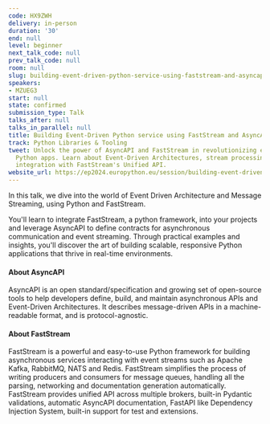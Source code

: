 ```yaml
---
code: HX9ZWH
delivery: in-person
duration: '30'
end: null
level: beginner
next_talk_code: null
prev_talk_code: null
room: null
slug: building-event-driven-python-service-using-faststream-and-asyncapi
speakers:
- MZUEG3
start: null
state: confirmed
submission_type: Talk
talks_after: null
talks_in_parallel: null
title: Building Event-Driven Python service using FastStream and AsyncAPI
track: Python Libraries & Tooling
tweet: Unlock the power of AsyncAPI and FastStream in revolutionizing event-driven
  Python apps. Learn about Event-Driven Architectures, stream processing, and seamless
  integration with FastStream's Unified API.
website_url: https://ep2024.europython.eu/session/building-event-driven-python-service-using-faststream-and-asyncapi
---
```


In this talk, we dive into the world of Event Driven Architecture and Message Streaming, using Python and FastStream.

You'll learn to integrate FastStream, a python framework, into your projects and leverage AsyncAPI to define contracts for asynchronous communication and event streaming. Through practical examples and insights, you'll discover the art of building scalable, responsive Python applications that thrive in real-time environments.


#### About AsyncAPI
AsyncAPI is an open standard/specification and growing set of open-source tools to help developers define, build, and maintain asynchronous APIs and Event-Driven Architectures. It describes message-driven APIs in a machine-readable format, and is protocol-agnostic.

#### About FastStream
FastStream is a powerful and easy-to-use Python framework for building asynchronous services interacting with event streams such as Apache Kafka, RabbitMQ, NATS and Redis. FastStream simplifies the process of writing producers and consumers for message queues, handling all the parsing, networking and documentation generation automatically. FastStream provides unified API across multiple brokers, built-in Pydantic validations, automatic AsyncAPI documentation, FastAPI like Dependency Injection System, built-in support for test and extensions.
